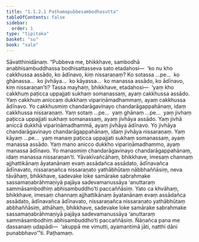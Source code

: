 ```yaml
---
title: "1.1.2.1 Paṭhamapubbesambodhasutta"
tableOfContents: false
sidebar:
  order: 1
type: "tipitaka"
basket: "su"
book: "sala"
---
```



<DynamicBreadcrumb />

<Division number="13" book="sala">

<Paragraph number="30" book="sala">
Sāvatthinidānaṃ. “Pubbeva me, bhikkhave, sambodhā anabhisambuddhassa bodhisattasseva sato etadahosi—  ‘ko nu kho cakkhussa assādo, ko ādīnavo, kiṃ nissaraṇaṃ? Ko sotassa …pe…  ko ghānassa…  ko jivhāya…  ko kāyassa…  ko manassa assādo, ko ādīnavo, kiṃ nissaraṇan’ti? Tassa mayhaṃ, bhikkhave, etadahosi—  ‘yaṃ kho cakkhuṃ paṭicca uppajjati sukhaṃ somanassaṃ, ayaṃ cakkhussa assādo. Yaṃ cakkhuṃ aniccaṃ dukkhaṃ vipariṇāmadhammaṃ, ayaṃ cakkhussa ādīnavo. Yo cakkhusmiṃ chandarāgavinayo chandarāgappahānaṃ, idaṃ cakkhussa nissaraṇaṃ. Yaṃ sotaṃ …pe…  yaṃ ghānaṃ …pe…  yaṃ jivhaṃ paṭicca uppajjati sukhaṃ somanassaṃ, ayaṃ jivhāya assādo. Yaṃ jivhā aniccā dukkhā vipariṇāmadhammā, ayaṃ jivhāya ādīnavo. Yo jivhāya chandarāgavinayo chandarāgappahānaṃ, idaṃ jivhāya nissaraṇaṃ. Yaṃ kāyaṃ …pe…  yaṃ manaṃ paṭicca uppajjati sukhaṃ somanassaṃ, ayaṃ manassa assādo. Yaṃ mano anicco dukkho vipariṇāmadhammo, ayaṃ manassa ādīnavo. Yo manasmiṃ chandarāgavinayo chandarāgappahānaṃ, idaṃ manassa nissaraṇan’ti.
</Paragraph>

<Paragraph number="31" book="sala">
Yāvakīvañcāhaṃ, bhikkhave, imesaṃ channaṃ ajjhattikānaṃ āyatanānaṃ evaṃ assādañca assādato, ādīnavañca ādīnavato, nissaraṇañca nissaraṇato yathābhūtaṃ nābbhaññāsiṃ, neva tāvāhaṃ, bhikkhave, sadevake loke samārake sabrahmake sassamaṇabrāhmaṇiyā pajāya sadevamanussāya ‘anuttaraṃ sammāsambodhiṃ abhisambuddho’ti paccaññāsiṃ. Yato ca khvāhaṃ, bhikkhave, imesaṃ channaṃ ajjhattikānaṃ āyatanānaṃ evaṃ assādañca assādato, ādīnavañca ādīnavato, nissaraṇañca nissaraṇato yathābhūtaṃ abbhaññāsiṃ, athāhaṃ, bhikkhave, sadevake loke samārake sabrahmake sassamaṇabrāhmaṇiyā pajāya sadevamanussāya ‘anuttaraṃ sammāsambodhiṃ abhisambuddho’ti paccaññāsiṃ. Ñāṇañca pana me dassanaṃ udapādi—  ‘akuppā me vimutti, ayamantimā jāti, natthi dāni punabbhavo’”ti.

</Paragraph>
</Division>

<Paragraph number="32" type="center" book="sala">
Paṭhamaṃ.
</Paragraph>